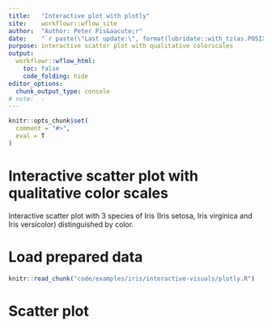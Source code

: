 ```yaml
---
title:   "Interactive plot with plotly"
site:    workflowr::wflow_site
author:  "Author: Peter Pis&aacute;r"
date:    "`r paste(\"Last update:\", format(lubridate::with_tz(as.POSIXct(Sys.time()) + 7200, tzone = \"GMT\"), \"%Y-%m-%d %H:%M GMT+2\"))`"
purpose: interactive scatter plot with qualitative colorscales
output:
  workflowr::wflow_html:
    toc: false
    code_folding: hide
editor_options:
  chunk_output_type: console
# note:  -
---
```


```r
knitr::opts_chunk$set(
  comment = "#>",
  eval = T
)
```


# Interactive scatter plot with qualitative color scales
Interactive scatter plot with 3 species of Iris
(Iris setosa, Iris virginica and Iris versicolor) distinguished by color.


# Load prepared data
```r
knitr::read_chunk("code/examples/iris/interactive-visuals/plotly.R")
```


# Scatter plot
```r
```


